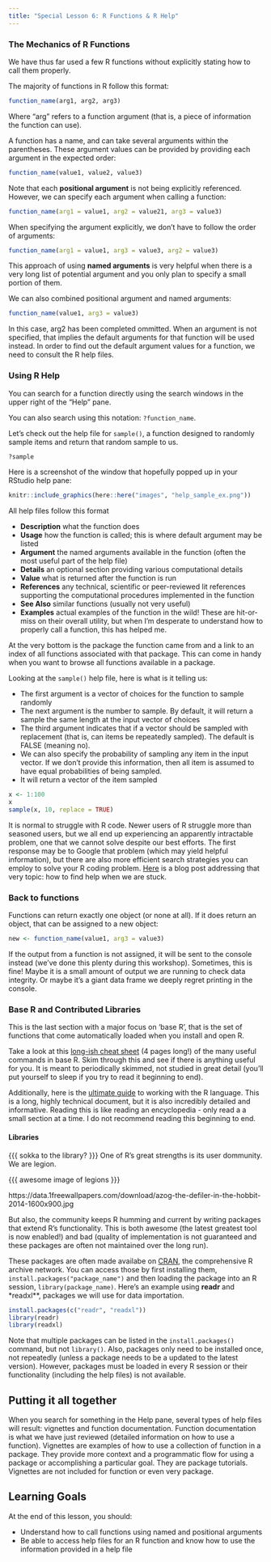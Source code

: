 ```yaml
---
title: "Special Lesson 6: R Functions & R Help"
---
```


### The Mechanics of R Functions

We have thus far used a few R functions without explicitly stating how to call them properly. 

The majority of functions in R follow this format:

```r
function_name(arg1, arg2, arg3)
```

Where "arg" refers to a function argument (that is, a piece of information the function can use). 

A function has a name, and can take several arguments within the parentheses. These argument values can be provided by providing each argument in the expected order:

```r
function_name(value1, value2, value3)
```

Note that each **positional argument** is not being explicitly referenced. However, we can specify each argument when calling a function:

```r
function_name(arg1 = value1, arg2 = value21, arg3 = value3)
```

When specifying the argument explicitly, we don't have to follow the order of arguments:
```r
function_name(arg1 = value1, arg3 = value3, arg2 = value3)
```

This approach of using **named arguments** is very helpful when there is a very long list of potential argument and you only plan to specify a small portion of them. 

We can also combined positional argument and named arguments:

```r
function_name(value1, arg3 = value3)
```

In this case, arg2 has been completed ommitted. When an argument is not specified, that implies the default arguments for that function will be used instead. In order to find out the default argument values for a function, we need to consult the R help files. 


### Using R Help

You can search for a function directly using the search windows in the upper right of the "Help" pane. 

You can also search using this notation: `?function_name`. 

Let's check out the help file for `sample()`, a function designed to randomly sample items and return that random sample to us. 

```r
?sample
```

Here is a screenshot of the window that hopefully popped up in your RStudio help pane:

```r
knitr::include_graphics(here::here("images", "help_sample_ex.png"))
```

All help files follow this format

* **Description** what the function does
* **Usage** how the function is called; this is where default argument may be listed
* **Argument** the named arguments available in the function (often the most useful part of the help file)
* **Details** an optional section providing various computational details
* **Value** what is returned after the function is run
* **References** any technical, scientific or peer-reviewed lit references supporting the computational procedures implemented in the function
* **See Also** similar functions (usually not very useful)
* **Examples** actual examples of the function in the wild! These are hit-or-miss on their overall utility, but when I'm desperate to understand how to properly call a function, this has helped me. 

At the very bottom is the package the function came from and a link to an index of all functions associated with that package. This can come in handy when you want to browse all functions available in a package. 

Looking at the `sample()` help file, here is what is it telling us:

* The first argument is a vector of choices for the function to sample randomly
* The next argument is the number to sample. By default, it will return a sample the same length at the input vector of choices
* The third argument indicates that if a vector should be sampled with replacement (that is, can items be repeatedly sampled). The default is FALSE (meaning no). 
* We can also specify the probability of sampling any item in the input vector. If we don't provide this information, then all item is assumed to have equal probabilities of being sampled. 
* It will return a vector of the item sampled

```r
x <- 1:100
x
sample(x, 10, replace = TRUE)
```

:::{.callout-note}
It is normal to struggle with R code. Newer users of R struggle more than seasoned users, but we all end up experiencing an apparently intractable problem, one that we cannot solve despite our best efforts. The first response may be to Google that problem (which may yield helpful information), but there are also more efficient search strategies you can employ to solve your R coding problem. [Here](https://agstats.io/post/help-in-r/) is a blog post addressing that very topic: how to find help when we are stuck. 
:::

### Back to functions

Functions can return exactly one object (or none at all). If it does return an object, that can be assigned to a new object:

```r
new <- function_name(value1, arg3 = value3)
```

If the output from a function is not assigned, it will be sent to the console instead (we've done this plenty during this workshop). Sometimes, this is fine! Maybe it is a small amount of output we are running to check data integrity. Or maybe it's a giant data frame we deeply regret printing in the console. 

### Base R and Contributed Libraries

This is the last section with a major focus on 'base R', that is the set of functions that come automatically loaded when you install and open R. 

Take a look at this [long-ish cheat sheet](https://cran.r-project.org/doc/contrib/Short-refcard.pdf) (4 pages long!) of the many useful commands in base R. Skim through this and see if there is anything useful for you. It is meant to periodically skimmed,  not studied in great detail (you'll put yourself to sleep if you try to read it beginning to end). 

Additionally, here is the [ultimate guide](https://cran.r-project.org/doc/manuals/r-release/R-lang.html) to working with the R language. This is a long, highly technical document, but it is also incredibly detailed and informative. Reading this is like reading an encyclopedia - only read a a small section at a time. I do not recommend reading this beginning to end. 

#### Libraries

{{{ sokka to the library? }}}
One of R's great strengths is its user dommunity. We are legion. 

{{{ awesome image of legions }}}

https://data.1freewallpapers.com/download/azog-the-defiler-in-the-hobbit-2014-1600x900.jpg

But also, the community keeps R humming and current by writing packages that extend R's functionality. This is both awesome (the latest greatest tool is now enabled!) and bad (quality of implementation is not guaranteed and these packages are often not maintained over the long run). 

These packages are often made availabe on [CRAN](), the comprehensive R archive network. You can access those by first installing them, `install.packages("package_name")` and then loading the package into an R session, `library(package_name)`. Here's an example using **readr** and *readxl**, packages we will use for data importation.

```r
install.packages(c("readr", "readxl"))
library(readr)
library(readxl)
```

Note that multiple packages can be listed in the `install.packages()` command, but not `library()`. Also, packages only need to be installed once, not repeatedly (unless a package needs to be a updated to the latest version). However, packages must be loaded in every R session or their functionality (including the help files) is not available. 

::: {.callout-tip}
## Putting it all together

When you search for something in the Help pane, several types of help files will result: vignettes and function documentation. Function documentation is what we have just reviewed (detailed information on how to use a function). Vignettes are examples of how to use a collection of function in a package. They provide more context and a programmatic flow for using a package or accomplishing a particular goal. They are package tutorials. Vignettes are not included for function or even very package. 
:::

::: {.callout-caution collapse="true"}
## Learning Goals

At the end of this lesson, you should: 

* Understand how to call functions using named and positional arguments
* Be able to access help files for an R function and know how to use the information provided in a help file
:::